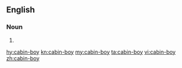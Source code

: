 ==English==

===Noun===
{{en-noun}}

# {{alternative spelling of|cabin boy}}

[[hy:cabin-boy]]
[[kn:cabin-boy]]
[[my:cabin-boy]]
[[ta:cabin-boy]]
[[vi:cabin-boy]]
[[zh:cabin-boy]]